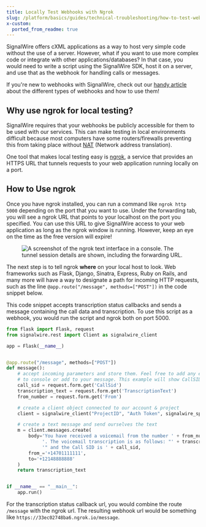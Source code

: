 ```yaml
---
title: Locally Test Webhooks with Ngrok
slug: /platform/basics/guides/technical-troubleshooting/how-to-test-webhooks-with-ngrok
x-custom:
  ported_from_readme: true
---
```



SignalWire offers cXML applications as a way to host very simple code without the use of a server. However, what if you want to use more complex code or integrate with other applications/databases? In that case, you would need to write a script using the SignalWire SDK, host it on a server, and use that as the webhook for handling calls or messages.

If you're new to webhooks with SignalWire, check out our [handy article](/platform/phone-numbers/guides/how-to-configure-your-webhook) about the different types of webhooks and how to use them!

Why use ngrok for local testing?
--------------------------------

SignalWire requires that your webhooks be publicly accessible for them to be used with our services. This can make testing in local environments difficult because most computers have some routers/firewalls preventing this from taking place without [NAT](https://www.comptia.org/content/guides/what-is-network-address-translation#:~:text=NAT%20stands%20for%20network%20address,as%20do%20most%20home%20routers.) (Network address translation). 

One tool that makes local testing easy is [ngrok](https://ngrok.com/download), a service that provides an HTTPS URL that tunnels requests to your web application running locally on a port. 

How to Use ngrok
----------------

Once you have ngrok installed, you can run a command like `ngrok http 5000` depending on the port that you want to use. Under the forwarding tab, you will see a ngrok URL that points to your localhost on the port you specified. You can use this URL to give SignalWire access to your web application as long as the ngrok window is running. However, keep an eye on the time as the free version will expire!

<figure>
  <img className="img-800" src={require("./2a3a742-ngrok.webP").default} alt="A screenshot of the ngrok text interface in a console. The tunnel session details are shown, including the forwarding URL." />
</figure>

The next step is to tell ngrok **where** on your local host to look. Web frameworks such as Flask, Django, Sinatra, Express, Ruby on Rails, and many more will have a way to designate a path for incoming HTTP requests,  such as the line `@app.route("/message", methods=["POST"])` in the code snippet below. 

This code snippet accepts transcription status callbacks and sends a message containing the call data and transcription. To use this script as a webhook, you would run the script and ngrok both on port 5000. 

```python
from flask import Flask, request
from signalwire.rest import Client as signalwire_client

app = Flask(__name__)


@app.route("/message", methods=["POST"])
def message():
    # accept incoming parameters and store them. Feel free to add any extra parameters that you would like to print to
    # to console or add to your message. This example will show CallSID, from number, and transcription text.
    call_sid = request.form.get('CallSid')
    transcription_text = request.form.get('TranscriptionText')
    from_number = request.form.get('From')

    # create a client object connected to our account & project
    client = signalwire_client("ProjectID", "Auth Token", signalwire_space_url = 'example-space.signalwire.com')

    # create a text message and send ourselves the text
    m = client.messages.create(
        body='You have received a voicemail from the number ' + from_number +
             '. The voicemail transcription is as follows: "' + transcription_text +
             '" and the Call SID is ' + call_sid,
        from_='+14701111111',
        to='+12148888888'
    )
    return transcription_text


if __name__ == "__main__":
    app.run()
```

For the transcription status callback url, you would combine the route `/message` with the ngrok url. The resulting webhook url would be something like `https://33ec02748ba6.ngrok.io/message`.
